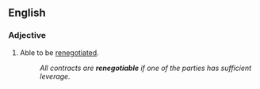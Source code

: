==English==

===Adjective===
{{en-adj}}

# Able to be [[renegotiate]]d.
#: ''All contracts are '''renegotiable''' if one of the parties has sufficient leverage.''
